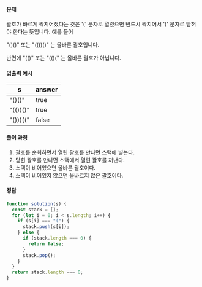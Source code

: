 #### 문제

괄호가 바르게 짝지어졌다는 것은 '(' 문자로 열렸으면 반드시 짝지어서 ')' 문자로 닫혀야 한다는 뜻입니다. 예를 들어

"()()" 또는 "(())()" 는 올바른 괄호입니다.

반면에 "(()" 또는 "(()(" 는 올바른 괄호가 아닙니다.

#### 입출력 예시

| s        | answer |
| -------- | ------ |
| "()()"   | true   |
| "(())()" | true   |
| "()))((" | false  |

#### 풀이 과정

1. 괄호를 순회하면서 열린 괄호를 만나면 스택에 넣는다.
2. 닫힌 괄호를 만나면 스택에서 열린 괄호를 꺼낸다.
3. 스택이 비어있으면 올바른 괄호이다.
4. 스택이 비어있지 않으면 올바르지 않은 괄호이다.

#### 정답

```javascript
function solution(s) {
  const stack = [];
  for (let i = 0; i < s.length; i++) {
    if (s[i] === "(") {
      stack.push(s[i]);
    } else {
      if (stack.length === 0) {
        return false;
      }
      stack.pop();
    }
  }
  return stack.length === 0;
}
```

